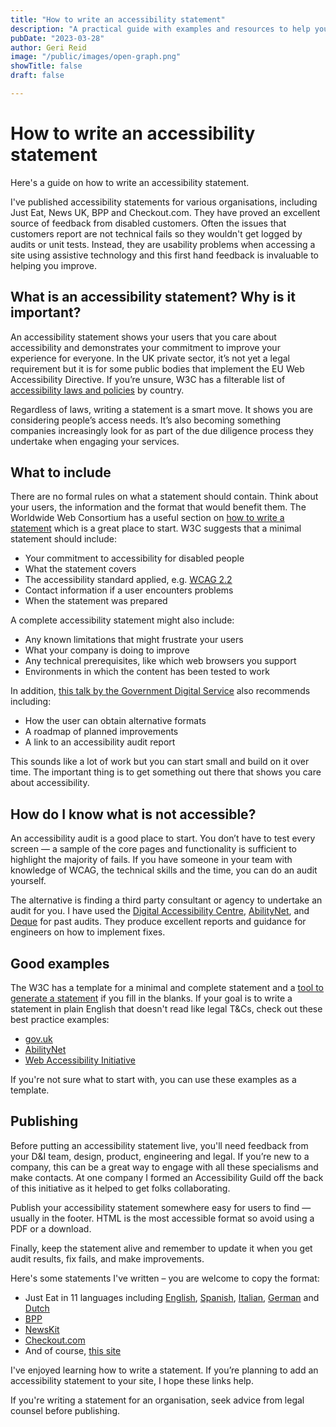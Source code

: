 ```yaml
---
title: "How to write an accessibility statement"
description: "A practical guide with examples and resources to help you write an accessibility statement."
pubDate: "2023-03-28"
author: Geri Reid
image: "/public/images/open-graph.png"
showTitle: false
draft: false

---
```


# How to write an accessibility statement

Here's a guide on how to write an accessibility statement.

I've published accessibility statements for various organisations, including Just Eat, News UK, BPP and Checkout.com. They have proved an excellent source of feedback from disabled customers. Often the issues that customers report are not technical fails so they wouldn't get logged by audits or unit tests. Instead, they are usability problems when accessing a site using assistive technology and this first hand feedback is invaluable to helping you improve.

<div class="space-m"></div>

## What is an accessibility statement? Why is it important?

An accessibility statement shows your users that you care about accessibility and demonstrates your commitment to improve your experience for everyone. In the UK private sector, it’s not yet a legal requirement but it is for some public bodies that implement the EU Web Accessibility Directive. If you’re unsure, W3C has a filterable list of [accessibility laws and policies](https://www.w3.org/WAI/policies/) by country.

Regardless of laws, writing a statement is a smart move. It shows you are considering people’s access needs. It’s also becoming something companies increasingly look for as part of the due diligence process they undertake when engaging your services.

<div class="space-m"></div>

## What to include

There are no formal rules on what a statement should contain. Think about your users, the information and the format that would benefit them. The Worldwide Web Consortium has a useful section on [how to write a statement](https://www.w3.org/WAI/planning/statements/) which is a great place to start. W3C suggests that a minimal statement should include:

- Your commitment to accessibility for disabled people
- What the statement covers
- The accessibility standard applied, e.g. [WCAG 2.2](https://www.w3.org/TR/WCAG22/)
- Contact information if a user encounters problems
- When the statement was prepared

A complete accessibility statement might also include:

- Any known limitations that might frustrate your users
- What your company is doing to improve
- Any technical prerequisites, like which web browsers you support
- Environments in which the content has been tested to work

In addition, [this talk by the Government Digital Service](https://www.youtube.com/watch?v=s_DPQRGL_QU&ab_channel=GovernmentDigitalService) also recommends including:

- How the user can obtain alternative formats
- A roadmap of planned improvements
- A link to an accessibility audit report

This sounds like a lot of work but you can start small and build on it over time. The important thing is to get something out there that shows you care about accessibility.

## How do I know what is not accessible?

An accessibility audit is a good place to start. You don’t have to test every screen — a sample of the core pages and functionality is sufficient to highlight the majority of fails. If you have someone in your team with knowledge of WCAG, the technical skills and the time, you can do an audit yourself.

The alternative is finding a third party consultant or agency to undertake an audit for you. I have used the [Digital Accessibility Centre](https://digitalaccessibilitycentre.org/), [AbilityNet](https://abilitynet.org.uk/), and [Deque](https://www.deque.com/services/accessibility-audits/) for past audits. They produce excellent reports and guidance for engineers on how to implement fixes.

<div class="space-m"></div>

## Good examples

The W3C has a template for a minimal and complete statement and a [tool to generate a statement](https://www.w3.org/WAI/planning/statements/generator/#create) if you fill in the blanks. If your goal is to write a statement in plain English that doesn't read like legal T&Cs, check out these best practice examples:

- [gov.uk](https://www.gov.uk/help/accessibility-statement)
- [AbilityNet](https://abilitynet.org.uk/accessibility-statement)
- [Web Accessibility Initiative](https://www.w3.org/WAI/planning/statements/)

If you're not sure what to start with, you can use these examples as a template.

## Publishing

Before putting an accessibility statement live, you'll need feedback from your D&I team, design, product, engineering and legal. If you’re new to a company, this can be a great way to engage with all these specialisms and make contacts. At one company I formed an Accessibility Guild off the back of this initiative as it helped to get folks collaborating.

Publish your accessibility statement somewhere easy for users to find — usually in the footer. HTML is the most accessible format so avoid using a PDF or a download.

Finally, keep the statement alive and remember to update it when you get audit results, fix fails, and make improvements.

Here's some statements I've written – you are welcome to copy the format:

- Just Eat in 11 languages including [English](https://www.just-eat.co.uk/accessibility-statement), [Spanish](https://www.just-eat.es/accessibility-statement), [Italian](https://www.justeat.it/accessibility-statement), [German](https://www.lieferando.de/accessibility-statement) and [Dutch](https://www.thuisbezorgd.nl/en/accessibility-statementhttps://www.thuisbezorgd.nl/accessibility-statement)
- [BPP](https://www.bpp.com/about-bpp/website-accessibility-statement)
- [NewsKit](https://www.newskit.co.uk/help/accessibility-statement/)
- [Checkout.com](https://www.checkout.com/legal/accessibility-statement)
- And of course, [this site](accessibility-statement.html)

I've enjoyed learning how to write a statement. If you’re planning to add an accessibility statement to your site, I hope these links help.

If you're writing a statement for an organisation, seek advice from legal counsel before publishing.

